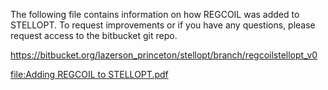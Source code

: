 The following file contains information on how REGCOIL was added to STELLOPT.
To request improvements or if you have any questions, please request access to the bitbucket git repo.

https://bitbucket.org/lazerson_princeton/stellopt/branch/regcoilstellopt_v0

[[file:Adding REGCOIL to STELLOPT.pdf]]